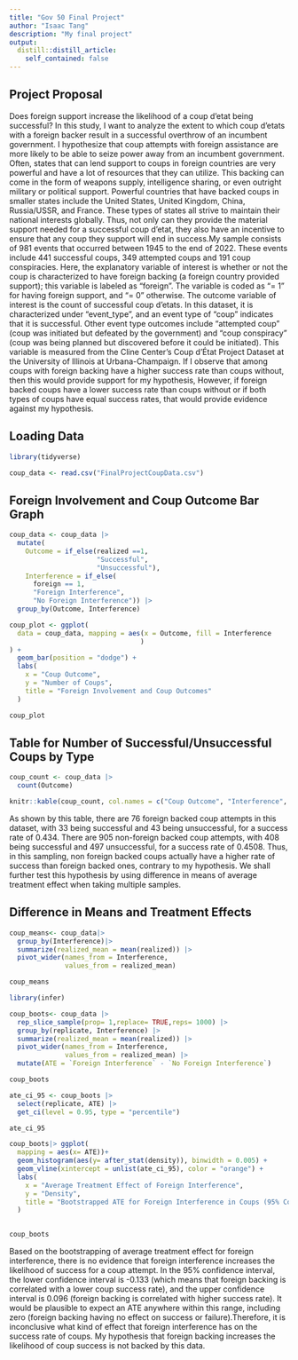 ```yaml
---
title: "Gov 50 Final Project"
author: "Isaac Tang"
description: "My final project"
output:
  distill::distill_article:
    self_contained: false
---
```




## Project Proposal

Does foreign support increase the likelihood of a coup d’etat being successful? In this study, I want to analyze the extent to which coup d'etats with a foreign backer result in a successful overthrow of an incumbent government. I hypothesize that coup attempts with foreign assistance are more likely to be able to seize power away from an incumbent government. Often, states that can lend support to coups in foreign countries are very powerful and have a lot of resources that they can utilize. This backing can come in the form of weapons supply, intelligence sharing, or even outright military or political support. Powerful countries that have backed coups in smaller states include the United States, United Kingdom, China, Russia/USSR, and France. These types of states all strive to maintain their national interests globally. Thus, not only can they provide the material support needed for a successful coup d’etat, they also have an incentive to ensure that any coup they support will end in success.My sample consists of 981 events that occurred between 1945 to the end of 2022. These events include 441 successful coups, 349 attempted coups and 191 coup conspiracies. Here, the explanatory variable of interest is whether or not the coup is characterized to have foreign backing (a foreign country provided support); this variable is labeled as “foreign”. The variable is coded as “= 1” for having foreign support, and “= 0” otherwise. The outcome variable of interest is the count of successful coup d’etats. In this dataset, it is characterized under “event_type”, and an event type of “coup” indicates that it is successful. Other event type outcomes include “attempted coup” (coup was initiated but defeated by the government) and “coup conspiracy” (coup was being planned but discovered before it could be initiated). This variable is measured from the Cline Center’s Coup d’État Project Dataset at the University of Illinois at Urbana-Champaign. If I observe that among coups with foreign backing have a higher success rate than coups without, then this would provide support for my hypothesis, However, if foreign backed coups have a lower success rate than coups without or if both types of coups have equal success rates, that would provide evidence against my hypothesis. 

## Loading Data

```r
library(tidyverse)

coup_data <- read.csv("FinalProjectCoupData.csv")

```


## Foreign Involvement and Coup Outcome Bar Graph


```r
coup_data <- coup_data |>
  mutate(
    Outcome = if_else(realized ==1, 
                      "Successful",
                      "Unsuccessful"),
    Interference = if_else(
      foreign == 1,
      "Foreign Interference",
      "No Foreign Interference")) |>
  group_by(Outcome, Interference)

coup_plot <- ggplot(
  data = coup_data, mapping = aes(x = Outcome, fill = Interference
                                 )
) + 
  geom_bar(position = "dodge") +
  labs(
    x = "Coup Outcome",
    y = "Number of Coups",
    title = "Foreign Involvement and Coup Outcomes"
  )

coup_plot

```

## Table for Number of Successful/Unsuccessful Coups by Type

```r
coup_count <- coup_data |>
  count(Outcome)

knitr::kable(coup_count, col.names = c("Coup Outcome", "Interference", "Number of Coups"))
```

As shown by this table, there are 76 foreign backed coup attempts in this dataset, with 33 being successful and 43 being unsuccessful, for a success rate of 0.434. There are 905 non-foreign backed coup attempts, with 408 being successful and 497 unsuccessful, for a success rate of 0.4508. Thus, in this sampling, non foreign backed coups actually have a higher rate of success than foreign backed ones, contrary to my hypothesis. We shall further test this hypothesis by using difference in means of average treatment effect when taking multiple samples.

## Difference in Means and Treatment Effects

```r
coup_means<- coup_data|> 
  group_by(Interference)|> 
  summarize(realized_mean = mean(realized)) |> 
  pivot_wider(names_from = Interference,
              values_from = realized_mean)

coup_means

library(infer) 

coup_boots<- coup_data |> 
  rep_slice_sample(prop= 1,replace= TRUE,reps= 1000) |> 
  group_by(replicate, Interference) |> 
  summarize(realized_mean = mean(realized)) |> 
  pivot_wider(names_from = Interference,
              values_from = realized_mean) |> 
  mutate(ATE = `Foreign Interference` - `No Foreign Interference`) 

coup_boots

ate_ci_95 <- coup_boots |>
  select(replicate, ATE) |>
  get_ci(level = 0.95, type = "percentile")

ate_ci_95

coup_boots|> ggplot(
  mapping = aes(x= ATE))+ 
  geom_histogram(aes(y= after_stat(density)), binwidth = 0.005) +
  geom_vline(xintercept = unlist(ate_ci_95), color = "orange") +
  labs(
    x = "Average Treatment Effect of Foreign Interference",
    y = "Density",
    title = "Bootstrapped ATE for Foreign Interference in Coups (95% Confidence Interval)"
  ) 
  

coup_boots

```
Based on the bootstrapping of average treatment effect for foreign interference, there is no evidence that foreign interference increases the likelihood of success for a coup attempt. In the 95% confidence interval, the lower confidence interval is -0.133 (which means that foreign backing is correlated with a lower coup success rate), and the upper confidence interval is 0.096 (foreign backing is correlated with higher success rate). It would be plausible to expect an ATE anywhere within this range, including zero (foreign backing having no effect on success or failure).Therefore, it is inconclusive what kind of effect that foreign interference has on the success rate of coups. My hypothesis that foreign backing increases the likelihood of coup success is not backed by this data.
